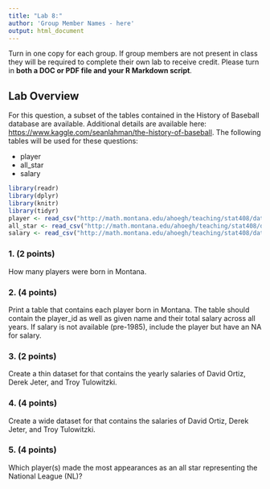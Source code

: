 ```yaml
---
title: "Lab 8:"
author: 'Group Member Names - here'
output: html_document
---
```

Turn in one copy for each group. If group members are not present in class they will be required to complete their own lab to receive credit. Please turn in **both a DOC or PDF file and your R Markdown script**. 

## Lab Overview
For this question, a subset of the tables contained in the History of Baseball database are available. Additional details are available here: [https://www.kaggle.com/seanlahman/the-history-of-baseball](https://www.kaggle.com/seanlahman/the-history-of-baseball). The following tables will be used for these questions:

- player
- all_star
- salary

```r
library(readr)
library(dplyr)
library(knitr)
library(tidyr)
player <- read_csv("http://math.montana.edu/ahoegh/teaching/stat408/datasets/player.csv")
all_star <- read_csv("http://math.montana.edu/ahoegh/teaching/stat408/datasets/all_star.csv")
salary <- read_csv("http://math.montana.edu/ahoegh/teaching/stat408/datasets/salary.csv")

```

### 1. (2 points)
How many players were born in Montana.


### 2. (4 points)
Print a table that contains each player born in Montana. The table should contain the player_id as well as given name and their total salary across all years. If salary is not available (pre-1985), include the player but have an NA for salary.


### 3. (2 points)

Create a thin dataset for that contains the yearly salaries of David Ortiz, Derek Jeter, and Troy Tulowitzki.


### 4. (4 points)

Create a wide dataset for that contains the salaries of David Ortiz, Derek Jeter, and Troy Tulowitzki.


### 5. (4 points)
Which player(s) made the most appearances as an all star representing the National League (NL)?
